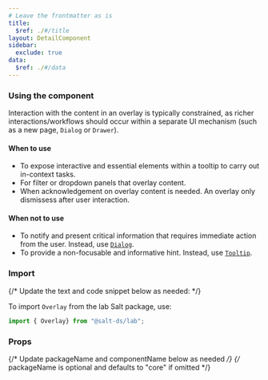 ```yaml
---
# Leave the frontmatter as is
title:
  $ref: ./#/title
layout: DetailComponent
sidebar:
  exclude: true
data:
  $ref: ./#/data
---
```


### Using the component

Interaction with the content in an overlay is typically constrained, as richer interactions/workflows should occur within a separate UI mechanism (such as a new page, `Dialog` or `Drawer`).

#### When to use

- To expose interactive and essential elements within a tooltip to carry out in-context tasks.
- For filter or dropdown panels that overlay content.  
- When acknowledgement on overlay content is needed. An overlay only dismissess after user interaction.

#### When not to use

- To notify and present critical information that requires immediate action from the user. Instead, use [`Dialog`](../dialog).
- To provide a non-focusable and informative hint. Instead, use [`Tooltip`](../tooltip).

### Import

{/* Update the text and code snippet below as needed: */}

To import `Overlay` from the lab Salt package, use:

```js
import { Overlay} from "@salt-ds/lab"; 
```

### Props

{/* Update packageName and componentName below as needed */}
{/* packageName is optional and defaults to "core" if omitted */}

<PropsTable packageName="lab" componentName="Overlay" />
